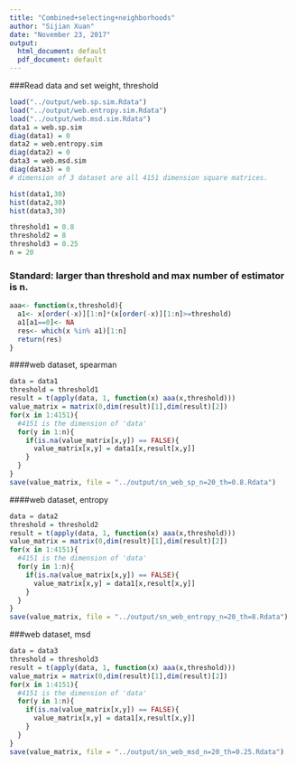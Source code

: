 ```yaml
---
title: "Combined+selecting+neighborhoods"
author: "Sijian Xuan"
date: "November 23, 2017"
output:
  html_document: default
  pdf_document: default
---
```

###Read data and set weight, threshold
```r
load("../output/web.sp.sim.Rdata")
load("../output/web.entropy.sim.Rdata")
load("../output/web.msd.sim.Rdata")
data1 = web.sp.sim
diag(data1) = 0
data2 = web.entropy.sim
diag(data2) = 0
data3 = web.msd.sim
diag(data3) = 0
# dimension of 3 dataset are all 4151 dimension square matrices.
```
```r
hist(data1,30)
hist(data2,30)
hist(data3,30)
```
```r
threshold1 = 0.8
threshold2 = 8
threshold3 = 0.25
n = 20 
```
### Standard: larger than threshold and max number of estimator is n.
```r
aaa<- function(x,threshold){
  a1<- x[order(-x)][1:n]*(x[order(-x)][1:n]>=threshold)
  a1[a1==0]<- NA
  res<- which(x %in% a1)[1:n]
  return(res)
}
```
####web dataset, spearman
```r
data = data1
threshold = threshold1
result = t(apply(data, 1, function(x) aaa(x,threshold)))
value_matrix = matrix(0,dim(result)[1],dim(result)[2])
for(x in 1:4151){
  #4151 is the dimension of 'data'
  for(y in 1:n){
    if(is.na(value_matrix[x,y]) == FALSE){
      value_matrix[x,y] = data1[x,result[x,y]]
    }
  }
}
save(value_matrix, file = "../output/sn_web_sp_n=20_th=0.8.Rdata")
```
####web dataset, entropy
```r
data = data2
threshold = threshold2
result = t(apply(data, 1, function(x) aaa(x,threshold)))
value_matrix = matrix(0,dim(result)[1],dim(result)[2])
for(x in 1:4151){
  #4151 is the dimension of 'data'
  for(y in 1:n){
    if(is.na(value_matrix[x,y]) == FALSE){
      value_matrix[x,y] = data1[x,result[x,y]]
    }
  }
}
save(value_matrix, file = "../output/sn_web_entropy_n=20_th=8.Rdata")
```
###web dataset, msd
```r
data = data3
threshold = threshold3
result = t(apply(data, 1, function(x) aaa(x,threshold)))
value_matrix = matrix(0,dim(result)[1],dim(result)[2])
for(x in 1:4151){
  #4151 is the dimension of 'data'
  for(y in 1:n){
    if(is.na(value_matrix[x,y]) == FALSE){
      value_matrix[x,y] = data1[x,result[x,y]]
    }
  }
}
save(value_matrix, file = "../output/sn_web_msd_n=20_th=0.25.Rdata")
```
